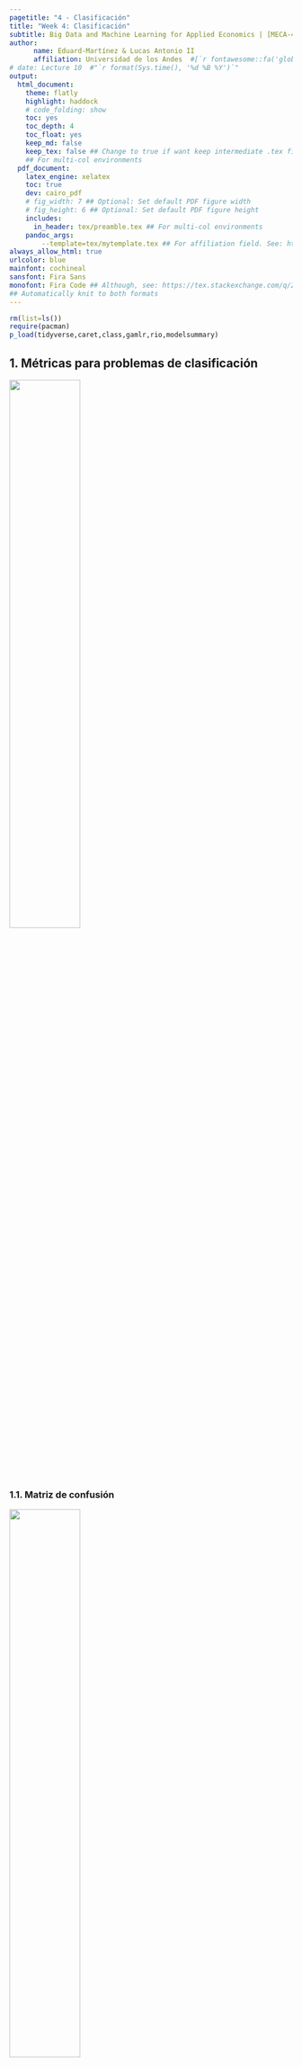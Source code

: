 ```yaml
---
pagetitle: "4 - Clasificación"
title: "Week 4: Clasificación"
subtitle: Big Data and Machine Learning for Applied Economics | [MECA-4107](https://bloqueneon.uniandes.edu.co/d2l/home/130328)
author: 
      name: Eduard-Martínez & Lucas Antonio II
      affiliation: Universidad de los Andes  #[`r fontawesome::fa('globe')`]()
# date: Lecture 10  #"`r format(Sys.time(), '%d %B %Y')`"
output: 
  html_document:
    theme: flatly
    highlight: haddock
    # code_folding: show
    toc: yes
    toc_depth: 4
    toc_float: yes
    keep_md: false
    keep_tex: false ## Change to true if want keep intermediate .tex file
    ## For multi-col environments
  pdf_document:
    latex_engine: xelatex
    toc: true
    dev: cairo_pdf
    # fig_width: 7 ## Optional: Set default PDF figure width
    # fig_height: 6 ## Optional: Set default PDF figure height
    includes:
      in_header: tex/preamble.tex ## For multi-col environments
    pandoc_args:
        --template=tex/mytemplate.tex ## For affiliation field. See: https://bit.ly/2T191uZ
always_allow_html: true
urlcolor: blue
mainfont: cochineal
sansfont: Fira Sans
monofont: Fira Code ## Although, see: https://tex.stackexchange.com/q/294362
## Automatically knit to both formats
---
```


```r
rm(list=ls())
require(pacman)
p_load(tidyverse,caret,class,gamlr,rio,modelsummary)
```

## **1. Métricas para problemas de clasificación**

![](pics/metricas.png){width=50%}

### **1.1. Matriz de confusión**

![](pics/matriz_confusion.png){width=50%}

* TP = True Positive (Verdaderos positivos)
* TN = True Negative (Verdaderos negativos)
* FP = False Positive (Falsos positivos o error tipo I)
* FN = False Negative (Falsos negativos o error tipo II)

#### **1.1.1. Accuracy** 

Es la tasa de predicciones correctas del modelo. Es decir, la ratio entre el número de predicciones correctas (Verdaderos) y el número total de predicciones.

$Accuracy= \frac{TP + TN}{TP + TN + FN + FP}$

#### **1.1.2. Sensitivity** 

Es la proporción de positivos que son predecidas bien. Es decir, la ratio entre el número de verdaderos positivos y el número positivos.

$Sensitivity = \frac{TP}{TP + FN}$

#### **1.1.3. Specificity** 

Es la proporción de negativos que son predecidas bien. Es decir, la ratio entre el número de verdaderos negativos y el número negativos.

$Specificity = \frac{TN}{TN + FP}$

#### **1.1.4. False Positive Rate** 

Es la proporción de predicciones positivas que son predecidas mal. Es decir, la ratio entre el número de falsos positivos y el número predicciones positivas.

$False Positive Rate = \frac{FP}{TP + FP}$

#### **1.1.5. False Negative Rate** 

Es la proporción de predicciones positivas que son predecidas mal. Es decir, la ratio entre el número de falsos positivos y el número predicciones positivas.

$False Negative Rate = \frac{FN}{TN + FN}$

## **Antes de empezar...**

Llamar/instalar las librerías para esta sesión:

```r
## llamar la librería pacman: contiene la función p_load()
require(pacman)

## p_load llama/instala-llama las librerías que se enlistan:
p_load(tidyverse, caret, rio, 
       modelsummary, # tidy, msummary
       gamlr, # cv.gamlr
       class) # knn
```

## **2. K-Nearest Neighbors**

Vamos a cargar el conjunto de datos de **Motor Trend Car Road Tests (mtcars)** la cuál contiene información de algunas caracteristicas para 32 marcas de vehículos de 1974: millas por galón (mpg), número de cilindros (cyl), esplazamiento (disp), potencia bruta (hp), relación del eje trasero (drt), peso en miles de libras (wt), 1/4 de milla de tiempo (qseg), motor en forma de V (vs), transmisión manual (am), número de marchas hacia delante (gear) y número de carburadores (carb).

```r
## obtener los datos
?mtcars
db <- tibble(mtcars)
head(db)
```

Intentemos predecir si un automovil tiene transmisión manual (1) o automatica (0):

```r
## recategorizar variable
db = db %>% 
     mutate(am=ifelse(am==1,"manual (1)","automatic (0)") %>% as.factor())
```

```r
set.seed(210422) ## fijar semilla
test <- sample(x=1:32, size=10) ## generar observaciones aleatorias
x <- scale(db[,-9]) ## reescalar variables (para calcular distancias)
apply(x,2,sd) ## verificar
```

```r
k1 = knn(train=x[-test,], ## base de entrenamiento
         test=x[test,],   ## base de testeo
         cl=db$am[-test], ## outcome
         k=1)        ## vecinos 
```

Predicción contra datos observados

```r
tibble(db$am[test],k1)
```

Obtener la matriz de confusión

```r
confusionMatrix(data=k1 , reference=db$am[test] , mode="sens_spec" , positive="manual (1)")
cm = confusionMatrix(data=k1 , reference=db$am[test], positive="manual (1)")$table
cm
```

Obtener las metricas de clasificación

```r
(cm[1,1]+cm[2,2])/sum(cm) ## Accuracy
cm[2,2]/sum(cm[,2]) ## Sensitivity
cm[1,1]/sum(cm[,1]) ## Specificity
cm[2,1]/sum(cm[2,]) ## Ratio Falsos Positivos
cm[1,2]/sum(cm[1,]) ## Ratio Falsos Negativos
```

## **3. Regresión: Logit y Probit**

Importar conjunto de datos:

```r
## obtener datos
geih <- import("https://eduard-martinez.github.io/teaching/meca-4107/geih.rds")
head(geih)
```

#### **3.1. Estimar el modelo**

```r
## modelo a ajustar
model <- as.formula("ocu ~ age + sex + factor(maxEducLevel)")

## estimación logit
logit <- glm(model , family=binomial(link="logit") , data=geih)
tidy(logit)
```

```r
## estimación probit
probit <- glm(model , family=binomial(link="probit") , data=geih)
tidy(probit)
```

```r
## ratio de los coeficientes
logit$coefficients / probit$coefficients
```

#### **3.2. Predicciones**

```r
## preddicción
geih$ocu_log = predict(logit , newdata=geih , type="response")
geih$ocu_prob = predict(probit , newdata=geih , type="response")
head(geih)
```

```r
## definir la regla
rule=0.7
geih$ocu_prob = ifelse(geih$ocu_prob>rule,1,0)
geih$ocu_log = ifelse(geih$ocu_log>rule,1,0)
head(geih)
```

#### **3.3. Clasificación**

```r
## probit
cm_prob = confusionMatrix(data=factor(geih$ocu_prob) , 
                          reference=factor(geih$ocu) , 
                          mode="sens_spec" , positive="1")
cm_prob

## logit
cm_log = confusionMatrix(data=factor(geih$ocu) , 
                         reference=factor(geih$ocu_log) , 
                         mode="sens_spec" , positive="1")
cm_log
```

```r
cm = cm_log$table
(cm[1,1]+cm[2,2])/sum(cm) ## Accuracy
cm[2,2]/sum(cm[,2]) ## Sensitivity
cm[1,1]/sum(cm[,1]) ## Specificity
cm[2,1]/sum(cm[2,]) ## Ratio Falsos Positivos
cm[1,2]/sum(cm[1,]) ## Ratio Falsos Negativos
```

